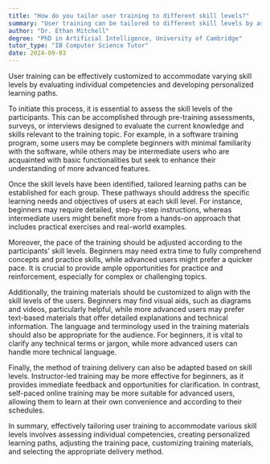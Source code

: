 ```yaml
---
title: "How do you tailor user training to different skill levels?"
summary: "User training can be tailored to different skill levels by assessing individual competencies and creating customised learning paths."
author: "Dr. Ethan Mitchell"
degree: "PhD in Artificial Intelligence, University of Cambridge"
tutor_type: "IB Computer Science Tutor"
date: 2024-09-03
---
```


User training can be effectively customized to accommodate varying skill levels by evaluating individual competencies and developing personalized learning paths.

To initiate this process, it is essential to assess the skill levels of the participants. This can be accomplished through pre-training assessments, surveys, or interviews designed to evaluate the current knowledge and skills relevant to the training topic. For example, in a software training program, some users may be complete beginners with minimal familiarity with the software, while others may be intermediate users who are acquainted with basic functionalities but seek to enhance their understanding of more advanced features.

Once the skill levels have been identified, tailored learning paths can be established for each group. These pathways should address the specific learning needs and objectives of users at each skill level. For instance, beginners may require detailed, step-by-step instructions, whereas intermediate users might benefit more from a hands-on approach that includes practical exercises and real-world examples.

Moreover, the pace of the training should be adjusted according to the participants' skill levels. Beginners may need extra time to fully comprehend concepts and practice skills, while advanced users might prefer a quicker pace. It is crucial to provide ample opportunities for practice and reinforcement, especially for complex or challenging topics.

Additionally, the training materials should be customized to align with the skill levels of the users. Beginners may find visual aids, such as diagrams and videos, particularly helpful, while more advanced users may prefer text-based materials that offer detailed explanations and technical information. The language and terminology used in the training materials should also be appropriate for the audience. For beginners, it is vital to clarify any technical terms or jargon, while more advanced users can handle more technical language.

Finally, the method of training delivery can also be adapted based on skill levels. Instructor-led training may be more effective for beginners, as it provides immediate feedback and opportunities for clarification. In contrast, self-paced online training may be more suitable for advanced users, allowing them to learn at their own convenience and according to their schedules.

In summary, effectively tailoring user training to accommodate various skill levels involves assessing individual competencies, creating personalized learning paths, adjusting the training pace, customizing training materials, and selecting the appropriate delivery method.
    